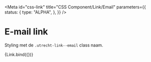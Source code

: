 <!-- @license CC0-1.0 -->


<Meta
  id="css-link"
  title="CSS Component/Link/Email"
  parameters={{
    status: {
      type: "ALPHA",
    },
  }}
/>

# E-mail link

Styling met de `.utrecht-link--email` class naam.

<Canvas>
  <Story
    name="Email"
    args={{
      href: "mailto:info@example.com",
      textContent: "info@example.com",
      mail: true,
    }}
  >
    {Link.bind({})}
  </Story>
</Canvas>
